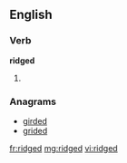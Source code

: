 ==English==

===Verb===
'''ridged'''

# {{past of|[[ridge]]}}

===Anagrams===
* [[girded#English|girded]]
* [[grided#English|grided]]

[[fr:ridged]]
[[mg:ridged]]
[[vi:ridged]]